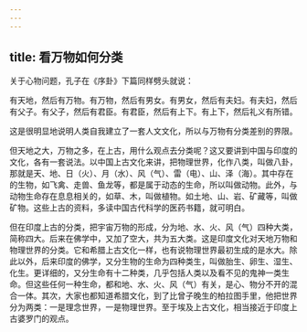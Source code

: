 ```yaml
---
---
---
```

title: 看万物如何分类
---




关于心物问题，孔子在《序卦》下篇同样劈头就说：

有天地，然后有万物。有万物，然后有男女。有男女，然后有夫妇。有夫妇，然后有父子。有父子，然后有君臣。有君臣，然后有上下。有上下，然后礼义有所错。

这是很明显地说明人类自我建立了一套人文文化，所以与万物有分类差别的界限。

但天地之大，万物之多，在上古，用什么观点去分类呢？这又要讲到中国与印度的文化，各有一套说法。以中国上古文化来讲，把物理世界，化作八类，叫做八卦，那就是天、地、日（火）、月（水）、风（气）、雷（电）、山、泽（海）。其中存在的生物，如飞禽、走兽、鱼龙等，都是属于动态的生命，所以叫做动物。此外，与动物生命存在息息相关的，如草、木，叫做植物。如土地、山、岩、矿藏等，叫做矿物。这些上古的资料，多读中国古代科学的医药书籍，就可明白。

但在印度上古的分类，把宇宙万物的形成，分为地、水、火、风（气）四种大类，简称四大。后来在佛学中，又加了空大，共为五大类。这是印度文化对天地万物和物理世界的分类。它和希腊上古文化一样，也有说物理世界最初生成的是水大。除此以外，后来印度的佛学，又分生物的生命为四种类生，叫做胎生、卵生、湿生、化生。更详细的，又分生命有十二种类，几乎包括人类以及看不见的鬼神一类生命。但这些任何一种生命，都和地、水、火、风（气）有关，是心、物分不开的混合一体。其次，大家也都知道希腊文化，到了比曾子晚生的柏拉图手里，他把世界分为两类：一是理念世界，一是物理世界。至于埃及上古文化，相当接近于印度上古婆罗门的观点。